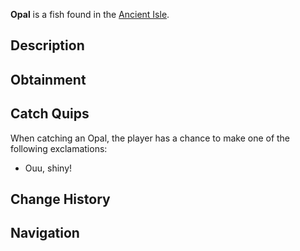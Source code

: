 {{FishInfobox
|image          = Opal.png
|rarity         = Gemstone
|sea            = First Sea
|location       = [[Ancient Isle]]
|sublocation    = 
|sources        = Meteor
|radar_location = 
|xp             = 115
|weather        = 
|time           = 
|season         = 
|bait           = 
|base_weight    = 3.2
|base_value     = 500
|weight_range   = 2.3
|base_chance    = 100
|base_resil     = 100
}}
'''Opal''' is a {{Rarity|Gemstone}} fish found in the [[Ancient Isle]].

== Description ==
{{Description|An iridescent gemstone with an array of different colors.|Bestiary Entry}}

== Obtainment ==
{{Description|From meteors.|Bestiary Hint}}

== Catch Quips ==
When catching an Opal, the player has a chance to make one of the following exclamations:
* Ouu, shiny!

== Change History ==
{{Change History|{{subst:Current Version}}}}

== Navigation ==
{{Fish Navbox|Ancient Isle}}